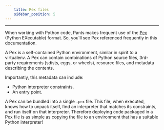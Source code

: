 ```yaml
---
    title: Pex files
    sidebar_position: 5
---
```


---

When working with Python code, Pants makes frequent use of the [Pex](https://github.com/pantsbuild/pex) (Python EXecutable) format. So, you'll see Pex referenced frequently in this documentation.

A Pex is a self-contained Python environment, similar in spirit to a virtualenv. A Pex can contain combinations of Python source files, 3rd-party requirements (sdists, eggs, or wheels), resource files, and metadata describing the contents.

Importantly, this metadata can include:

- Python interpreter constraints.
- An entry point.

A Pex can be bundled into a single `.pex` file. This file, when executed, knows how to unpack itself, find an interpreter that matches its constraints, and run itself on that interpreter. Therefore deploying code packaged in a Pex file is as simple as copying the file to an environment that has a suitable Python interpreter!
